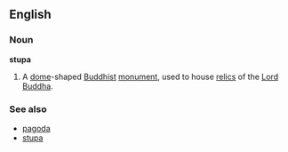 ==English==
===Noun===
{{wikipedia}}
'''stupa'''

#A [[dome]]-shaped [[Buddhist]] [[monument]], used to house [[relic]]s of the [[Lord]] [[Buddha]].

===See also===
*[[pagoda]]
*[[stupa]]